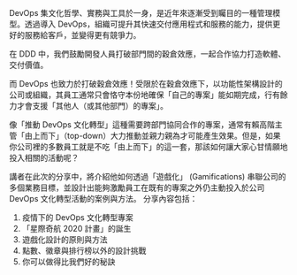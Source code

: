 DevOps 集文化哲學、實務與工具於一身，是近年來逐漸受到矚目的一種管理模型。透過導入 DevOps，組織可提升其快速交付應用程式和服務的能力，提供更好的服務給客戶，並變得更有競爭力。

在 DDD 中，我們鼓勵開發人員打破部門間的穀倉效應，一起合作協力打造軟體、交付價值。

而 DevOps 也致力於打破穀倉效應！受限於在穀倉效應下，以功能性架構設計的公司或組織，其員工通常只會恪守本份地確保「自己的專案」能如期完成，行有餘力才會支援「其他人（或其他部門）的專案」。

像「推動 DevOps 文化轉型」這種需要跨部門協同合作的專案，通常有賴高階主管「由上而下」（top-down）大力推動並親力親為才可能產生效果。但是，如果你公司裡的多數員工就是不吃「由上而下」的這一套，那該如何讓大家心甘情願地投入相關的活動呢？

講者在此次的分享中，將介紹他如何透過「遊戲化」 (Gamifications) 串聯公司的多個業務目標，並設計出能夠激勵員工在既有的專案之外仍主動投入於公司 DevOps 文化轉型活動的案例與方法。 分享內容包括：

1. 疫情下的 DevOps 文化轉型專案
2. 「星際奇航 2020 計畫」的誕生
3. 遊戲化設計的原則與方法
4. 點數、徽章與排行榜以外的設計挑戰
5. 你可以做得比我們好的秘訣
